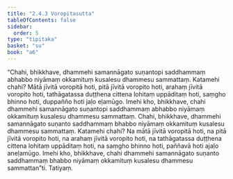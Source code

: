 ```yaml
---
title: "2.4.3 Voropitasutta"
tableOfContents: false
sidebar:
  order: 5
type: "tipitaka"
basket: "su"
book: "a6"
---
```



<DynamicBreadcrumb />

<Division number="87" book="a6">

<Paragraph number="690" book="a6">
“Chahi, bhikkhave, dhammehi samannāgato suṇantopi saddhammaṃ abhabbo niyāmaṃ okkamituṃ kusalesu dhammesu sammattaṃ. Katamehi chahi? Mātā jīvitā voropitā hoti, pitā jīvitā voropito hoti, arahaṃ jīvitā voropito hoti, tathāgatassa duṭṭhena cittena lohitaṃ uppāditaṃ hoti, saṃgho bhinno hoti, duppañño hoti jaḷo eḷamūgo. Imehi kho, bhikkhave, chahi dhammehi samannāgato suṇantopi saddhammaṃ abhabbo niyāmaṃ okkamituṃ kusalesu dhammesu sammattaṃ.
</Paragraph>

<Paragraph number="691" book="a6">
Chahi, bhikkhave, dhammehi samannāgato suṇanto saddhammaṃ bhabbo niyāmaṃ okkamituṃ kusalesu dhammesu sammattaṃ. Katamehi chahi? Na mātā jīvitā voropitā hoti, na pitā jīvitā voropito hoti, na arahaṃ jīvitā voropito hoti, na tathāgatassa duṭṭhena cittena lohitaṃ uppāditaṃ hoti, na saṃgho bhinno hoti, paññavā hoti ajaḷo aneḷamūgo. Imehi kho, bhikkhave, chahi dhammehi samannāgato suṇanto saddhammaṃ bhabbo niyāmaṃ okkamituṃ kusalesu dhammesu sammattan”ti.

</Paragraph>
</Division>

<Paragraph number="692" type="center" book="a6">
Tatiyaṃ.
</Paragraph>